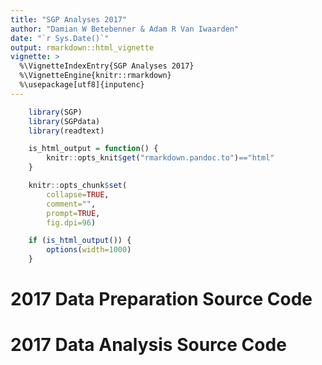 ```yaml
---
title: "SGP Analyses 2017"
author: "Damian W Betebenner & Adam R Van Iwaarden"
date: "`r Sys.Date()`"
output: rmarkdown::html_vignette
vignette: >
  %\VignetteIndexEntry{SGP Analyses 2017}
  %\VignetteEngine{knitr::rmarkdown}
  %\usepackage[utf8]{inputenc}
---
```


```r
    library(SGP)
    library(SGPdata)
    library(readtext)

    is_html_output = function() {
        knitr::opts_knit$get("rmarkdown.pandoc.to")=="html"
    }

    knitr::opts_chunk$set(
        collapse=TRUE,
        comment="",
        prompt=TRUE,
        fig.dpi=96)

    if (is_html_output()) {
        options(width=1000)
    }
```

# 2017 Data Preparation Source Code

<script src="https://gist-it.appspot.com/github/centerforassessment/Demonstration/blob/master/Demonstration_Data_LONG_2016_2017.R"></script>


# 2017 Data Analysis Source Code

<script src="https://gist-it.appspot.com/github/centerforassessment/Demonstration/blob/master/Demonstration_SGP_2016_2017.R"></script>
